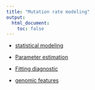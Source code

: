 ```yaml
---
title: "Mutation rate modeling"
output:
  html_document:
    toc: false
---
```



*  [statistical modeling](modeling.html)

* [Parameter estimation](denovo-data.html)

* [Fitting diagnostic](FittingDiagnostic.html) 

* [genomic features](genomic-feature.html)


